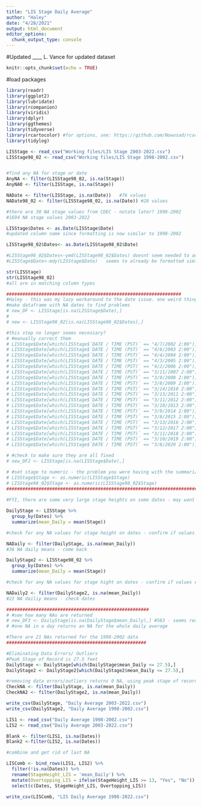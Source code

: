 ```yaml
---
title: "LIS Stage Daily Average"
author: "Haley"
date: "4/28/2021"
output: html_document
editor_options: 
  chunk_output_type: console
---
```


#Updated ____ L. Vance for updated dataset

```r
knitr::opts_chunk$set(echo = TRUE)
```

#load packages
```r
library(readr)
library(ggplot2)
library(lubridate)
library(rcompanion)
library(viridis)
library(dplyr)
library(ggthemes)
library(tidyverse)
library(rcartocolor) #for options, see: https://github.com/Nowosad/rcartocolor
library(tidylog)
```

```r
LISStage <- read_csv("Working files/LIS Stage 2003-2022.csv")
LISStage98_02 <- read_csv("Working files/LIS Stage 1998-2002.csv")


#find any NA for stage or date
AnyNA <- filter(LISStage98_02, is.na(Stage))
AnyNA0 <- filter(LISStage, is.na(Stage))

NADate <- filter(LISStage, is.na(Date))   #76 values
NADate98_02 <- filter(LISStage98_02, is.na(Date)) #20 values

#there are 30 NA stage values from CDEC - notate later? 1998-2002
#1694 NA stage values 2003-2022

LISStage$Dates <- as.Date(LISStage$Date)
#updated column name since formatting is now similar to 1998-2002

LISStage98_02$Dates<- as.Date(LISStage98_02$Date)

#LISStage98_02$Dates<-ymd(LISStage98_02$Dates) doesnt seem needed to adjust
#LISStage$Date<-mdy(LISStage$Date)   seems to already be formatted simliar to the other file

str(LISStage)
str(LISStage98_02)
#all are in matching column types

#################################################################
#Haley - this was my lazy workaround to the date issue. one weird thing to note is they were all times in april or march at 2:00am
#make dataframe with NA dates to find problems
# new_DF <- LISStage[is.na(LISStage$Date),]
# 
# new <- LISStage98_02[is.na(LISStage98_02$Dates),]

#this step no longer seems necessary?
# #manually correct them
# LISStage$Date[which(LISStage$`DATE / TIME (PST)` == "4/7/2002 2:00")] = as.Date("2002-04-07")
# LISStage$Date[which(LISStage$`DATE / TIME (PST)` == "4/6/2003 2:00")] = as.Date("2003-04-06")
# LISStage$Date[which(LISStage$`DATE / TIME (PST)` == "4/4/2004 2:00")] = as.Date("2004-04-04")
# LISStage$Date[which(LISStage$`DATE / TIME (PST)` == "4/3/2005 2:00")] = as.Date("2005-04-03")
# LISStage$Date[which(LISStage$`DATE / TIME (PST)` == "4/2/2006 2:00")] = as.Date("2006-04-02")
# LISStage$Date[which(LISStage$`DATE / TIME (PST)` == "3/11/2007 2:00")] = as.Date("2007-03-11")
# LISStage$Date[which(LISStage$`DATE / TIME (PST)` == "3/9/2008 2:00")] = as.Date("2008-03-09")
# LISStage$Date[which(LISStage$`DATE / TIME (PST)` == "3/8/2009 2:00")] = as.Date("2009-03-08")
# LISStage$Date[which(LISStage$`DATE / TIME (PST)` == "3/14/2010 2:00")] = as.Date("2010-03-14")
# LISStage$Date[which(LISStage$`DATE / TIME (PST)` == "3/13/2011 2:00")] = as.Date("2011-03-13")
# LISStage$Date[which(LISStage$`DATE / TIME (PST)` == "3/11/2012 2:00")] = as.Date("2012-03-11")
# LISStage$Date[which(LISStage$`DATE / TIME (PST)` == "3/10/2013 2:00")] = as.Date("2013-03-10")
# LISStage$Date[which(LISStage$`DATE / TIME (PST)` == "3/9/2014 2:00")] = as.Date("2014-03-09")
# LISStage$Date[which(LISStage$`DATE / TIME (PST)` == "3/8/2015 2:00")] = as.Date("2015-03-08")
# LISStage$Date[which(LISStage$`DATE / TIME (PST)` == "3/13/2016 2:00")] = as.Date("2016-03-13")
# LISStage$Date[which(LISStage$`DATE / TIME (PST)` == "3/12/2017 2:00")] = as.Date("2017-03-12")
# LISStage$Date[which(LISStage$`DATE / TIME (PST)` == "3/11/2018 2:00")] = as.Date("2018-03-11")
# LISStage$Date[which(LISStage$`DATE / TIME (PST)` == "3/10/2019 2:00")] = as.Date("2019-03-10")
# LISStage$Date[which(LISStage$`DATE / TIME (PST)` == "3/8/2020 2:00")] = as.Date("2020-03-08")

# #check to make sure they are all fixed
# new_DF2 <- LISStage[is.na(LISStage$Date),]

# #set stage to numeric - the problem you were having with the summarize code was due to the fact the stage height was assigned as a "character" instead of a number. to see what columns are classified as you can use the code: str(LISStage)
# LISStage$Stage <- as.numeric(LISStage$Stage)
# LISStage98_02$Stage <- as.numeric(LISStage98_02$Stage)
###################################################################################################
  
#FYI, there are some very large stage heights on some dates - may want to remove outliers before proceeding

DailyStage <- LISStage %>%
  group_by(Dates) %>%
  summarize(mean_Daily = mean(Stage))

#check for any NA values for stage height on dates - confirm if values existed on those dates

NADaily <- filter(DailyStage, is.na(mean_Daily))
#36 NA daily means - come back

DailyStage2 <- LISStage98_02 %>%
  group_by(Dates) %>%
  summarize(mean_Daily = mean(Stage))

#check for any NA values for stage hight on dates - confirm if values existed on those dates

NADaily2 <- filter(DailyStage2, is.na(mean_Daily))
#22 NA dailiy means - check dates

#####################################################
# #see how many NAs are returned
# new_DF3 <- DailyStage[is.na(DailyStage$mean_Daily),] #583 - seems reasonable for this long of a dataset
# #one NA in a day returns an NA for the whole daily average  

#There are 21 NAs returned for the 1998-2002 data
####################################################

#Eliminating Data Errors/ Outliers 
#Peak Stage of Record is 27.5 feet 
DailyStage <- DailyStage[which(DailyStage$mean_Daily <= 27.5),]
DailyStage2 <- DailyStage2[which(DailyStage2$mean_Daily <= 27.5),]

#removing data errors/outliers returns 0 NA, using peak stage of record as max
CheckNA <- filter(DailyStage, is.na(mean_Daily))
CheckNA2 <- filter(DailyStage2, is.na(mean_Daily))
```

```r
write_csv(DailyStage, "Daily Average 2003-2022.csv")
write_csv(DailyStage2, "Daily Average 1998-2002.csv")

LIS1 <- read_csv("Daily Average 1998-2002.csv")
LIS2 <- read_csv("Daily Average 2003-2022.csv")

Blank <- filter(LIS1, is.na(Dates))
Blank2 <-filter(LIS2, is.na(Dates))

#combine and get rid of last NA

LISComb <- bind_rows(LIS1, LIS2) %>%
  filter(!is.na(Dates)) %>%
  rename(StageHeight_LIS = 'mean_Daily') %>%
  mutate(Overtopping_LIS = ifelse(StageHeight_LIS >= 13, "Yes", "No")) %>%
  select(c(Dates, StageHeight_LIS, Overtopping_LIS))

write_csv(LISComb, "LIS Daily Average 1998-2022.csv")
```



